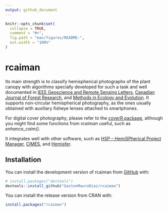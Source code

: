 ```yaml
---
output: github_document
---
```


<!-- README.md is generated from README.Rmd. Please edit that file -->

```r
knitr::opts_chunk$set(
  collapse = TRUE,
  comment = "#>",
  fig.path = "man/figures/README-",
  out.width = "100%"
)
```

# rcaiman

<!-- badges: start -->
<!-- badges: end -->

Its main strength is to classify hemispherical photographs of the plant canopy
with algorithms specially developed for such a task and well documented in [IEEE
Geoscience and Remote Sensing
Letters](https://ieeexplore.ieee.org/document/7103294?arnumber=7103294),
[Canadian Journal of Forest
Research](https://cdnsciencepub.com/doi/full/10.1139/cjfr-2018-0006), and 
[Methods in Ecology and 
Evolution](https://besjournals.onlinelibrary.wiley.com/doi/10.1111/2041-210X.14059). 
It supports non-circular hemispherical photography, as the ones usually
obtained with auxiliary fisheye lenses attached to smartphones.

For digital cover photography, please refer to the [coverR
package](https://link.springer.com/article/10.1007/s00468-022-02338-5), although
you might find some functions from *rcaiman* useful, such as *enhance_caim()*.

It integrates well with other software, such as [HSP – HemiSPherical Project Manager](http://scorpion.aai.ee/~lang/HSP/),
[CIMES](http://jmnw.free.fr/), and
[Hemisfer](https://www.schleppi.ch/patrick/hemisfer/).


## Installation

You can install the development version of rcaiman from [GitHub](https://github.com/) with:

``` r
# install.packages("devtools")
devtools::install_github("GastonMauroDiaz/rcaiman")
```

You can install the release version from CRAN with:

``` r
install.packages("rcaiman")
```
